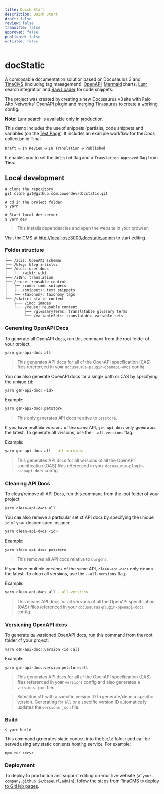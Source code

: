 ```yaml
---
title: Quick Start
description: Quick Start
draft: false
review: false
translate: false
approved: false
published: false
unlisted: false
---
```


# docStatic

A composable documentation solution based on [Docusaurus 3](https://docusaurus.io/) and [TinaCMS](https://tina.io/) (including tag management), [OpenAPI](https://swagger.io/specification/), [Mermaid](https://mermaid.js.org/) charts, [Lunr](https://lunrjs.com/) search integration and [Raw Loader](https://github.com/webpack-contrib/raw-loader) for code snippets.

The project was created by creating a new Docusaurus v3 site with Palo Alto Networks' [OpenAPI plugin](https://github.com/PaloAltoNetworks/docusaurus-openapi-docs) and merging [Tinasaurus](https://github.com/tinacms/tinasaurus) to create a working config.

**Note**: Lunr search is available only in production.

This demo includes the use of snippets (partials), code snippets and variables (on the [Test Page](test-page)). It includes an example  workflow for the *Docs* collection in Tina:

`Draft` → `In Review` → `In Translation` → `Published`

It enables you to set the `Unlisted` flag and a `Translation Approved` flag from Tina.


## Local development

```shell
# clone the repository
git clone git@github.com:aowendev/docstatic.git

# cd in the project folder
$ yarn

# Start local dev server
$ yarn dev
```

> This installs dependencies and open the website in your browser.

Visit the CMS at [http://localhost:3000/docstatic/admin](http://localhost:3000/docstatic/admin) to start editing.

### Folder structure

```
├── /apis: OpenAPI schemas
├── /blog: blog articles
├── /docs: user docs
│   └── /wiki: wiki
├── /i18n: translation
├── /reuse: reusable content
│   ├── /code: code snippets
│   ├── /snippets: text snippets
│   └── /taxonomy: taxonomy tags
└── /static: static content
    ├─── /img: images
    └─── /reuse: reusable content
         ├── /glossaryTerms: translatable glossary terms
         └── /variableSets: translatable variable sets
```

### Generating OpenAPI Docs

To generate all OpenAPI docs, run this command from the root folder of your project:

```
yarn gen-api-docs all
```

> This generates API docs for all of the OpenAPI specification (OAS) files referenced in your `docusaurus-plugin-openapi-docs` config.

You can also generate OpenAPI docs for a single path or OAS by specifying the unique `id`:

```
yarn gen-api-docs <id>
```

Example:

```bash
yarn gen-api-docs petstore
```

> This only generates API docs relative to `petstore`.

If you have multiple versions of the same API, `gen-api-docs` only generates the latest. To generate all versions, use the `--all-versions` flag.

Example:

```bash
yarn gen-api-docs all --all-versions
```

> This generates API docs for all versions of all the OpenAPI specification (OAS) files referenced in your `docusaurus-plugin-openapi-docs` config.

### Cleaning API Docs

To clean/remove all API Docs, run this command from the root folder of your project:

```bash
yarn clean-api-docs all
```

You can also remove a particular set of API docs by specifying the unique `id` of your desired spec instance.

```bash
yarn clean-api-docs <id>
```

Example:

```bash
yarn clean-api-docs petstore
```

> This removes all API docs relative to `burgers`.

If you have multiple versions of the same API, `clean-api-docs` only cleans the latest. To clean all versions, use the `--all-versions` flag.

Example:

```bash
yarn clean-api-docs all --all-versions
```

> This cleans API docs for all versions of all the OpenAPI specification (OAS) files referenced in your `docusaurus-plugin-openapi-docs` config.

### Versioning OpenAPI docs

To generate *all* versioned OpenAPI docs, run this command from the root folder of your project:

```bash
yarn gen-api-docs:version <id>:all
```

Example:

```bash
yarn gen-api-docs:version petstore:all
```

> This generates API docs for all of the OpenAPI specification (OAS) files referenced in your `versions` config and also generates a `versions.json` file.

> Substitue `all` with a specific version ID to generate/clean a specific version. Generating for `all` or a specific version ID automatically updates the `versions.json` file.

### Build

```
$ yarn build
```

This command generates static content into the `build` folder and can be served using any static contents hosting service. For example:

```
npm run serve
```

### Deployment

To deploy to production and support editing on your live website (at `your-company.github.io/baseurl/admin`), follow the steps from TinaCMS to [deploy to GitHub pages](https://tina.io/docs/tina-cloud/deployment-options/github-pages).
